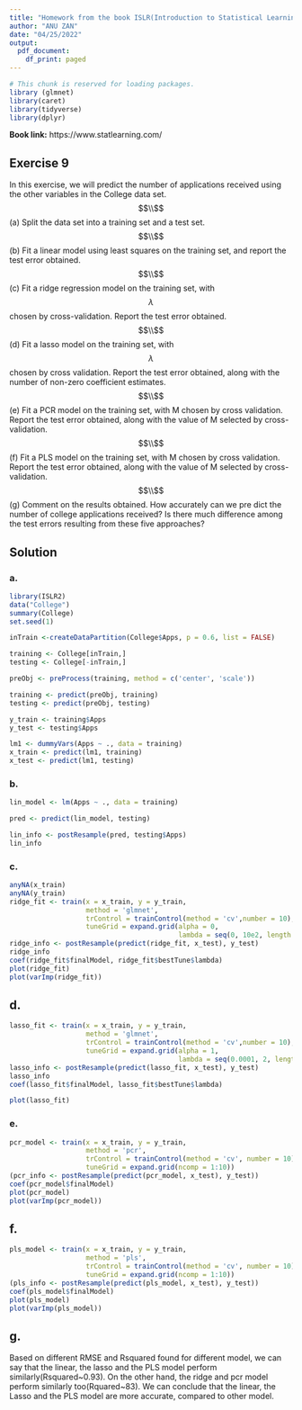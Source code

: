 ---
title: "Homework from the book ISLR(Introduction to Statistical Learning with R) Chapter 6 "
author: "ANU ZAN"
date: "04/25/2022"
output:
  pdf_document: 
    df_print: paged
---


```{r, warning = FALSE, message=FALSE}
# This chunk is reserved for loading packages.
library (glmnet)
library(caret)
library(tidyverse)
library(dplyr)
```

**Book link:**  https://www.statlearning.com/

## Exercise 9

In this exercise, we will predict the number of applications received
using the other variables in the College data set.$$\\$$
(a) Split the data set into a training set and a test set.$$\\$$
(b) Fit a linear model using least squares on the training set, and
report the test error obtained.$$\\$$
(c) Fit a ridge regression model on the training set, with $$\lambda$$ chosen
by cross-validation. Report the test error obtained.$$\\$$
(d) Fit a lasso model on the training set, with  $$\lambda$$ chosen by cross validation. Report the test error obtained, along with the number of non-zero coefficient estimates. $$\\$$
(e) Fit a PCR model on the training set, with M chosen by cross validation. Report the test error obtained, along with the value
of M selected by cross-validation.$$\\$$
(f) Fit a PLS model on the training set, with M chosen by cross validation. Report the test error obtained, along with the value
of M selected by cross-validation.$$\\$$
(g) Comment on the results obtained. How accurately can we pre dict the number of college applications received? Is there much
difference among the test errors resulting from these five approaches?


## Solution

### a.

```{r}
library(ISLR2)
data("College")
summary(College)
set.seed(1)

inTrain <-createDataPartition(College$Apps, p = 0.6, list = FALSE)

training <- College[inTrain,]
testing <- College[-inTrain,]

preObj <- preProcess(training, method = c('center', 'scale'))

training <- predict(preObj, training)
testing <- predict(preObj, testing)

y_train <- training$Apps
y_test <- testing$Apps

lm1 <- dummyVars(Apps ~ ., data = training)
x_train <- predict(lm1, training)
x_test <- predict(lm1, testing)

```



### b. 

```{r}
lin_model <- lm(Apps ~ ., data = training)

pred <- predict(lin_model, testing)

lin_info <- postResample(pred, testing$Apps)
lin_info
```



### c.  

```{r}
anyNA(x_train)
anyNA(y_train)
ridge_fit <- train(x = x_train, y = y_train,
                   method = 'glmnet', 
                   trControl = trainControl(method = 'cv',number = 10),
                   tuneGrid = expand.grid(alpha = 0,
                                          lambda = seq(0, 10e2, length.out = 20)))
ridge_info <- postResample(predict(ridge_fit, x_test), y_test)
ridge_info
coef(ridge_fit$finalModel, ridge_fit$bestTune$lambda)
plot(ridge_fit)
plot(varImp(ridge_fit))

```



## d.  

```{r}

lasso_fit <- train(x = x_train, y = y_train,
                   method = 'glmnet', 
                   trControl = trainControl(method = 'cv',number = 10),
                   tuneGrid = expand.grid(alpha = 1,
                                          lambda = seq(0.0001, 2, length.out = 40)))
lasso_info <- postResample(predict(lasso_fit, x_test), y_test)
lasso_info
coef(lasso_fit$finalModel, lasso_fit$bestTune$lambda)

plot(lasso_fit)

```



### e. 

```{r}
pcr_model <- train(x = x_train, y = y_train,
                   method = 'pcr',
                   trControl = trainControl(method = 'cv', number = 10),
                   tuneGrid = expand.grid(ncomp = 1:10))
(pcr_info <- postResample(predict(pcr_model, x_test), y_test))
coef(pcr_model$finalModel)
plot(pcr_model)
plot(varImp(pcr_model))

```


## f.

```{r}
pls_model <- train(x = x_train, y = y_train,
                   method = 'pls',
                   trControl = trainControl(method = 'cv', number = 10),
                   tuneGrid = expand.grid(ncomp = 1:10))
(pls_info <- postResample(predict(pls_model, x_test), y_test))
coef(pls_model$finalModel)
plot(pls_model)
plot(varImp(pls_model))

```
## g.
Based on different RMSE and Rsquared found for different model, we can say that the linear, the lasso and the PLS model perform similarly(Rsquared~0.93). On the other hand, the ridge and pcr model perform similarly too(Rquared~83). We can conclude that the linear, the Lasso and the PLS model are more accurate, compared to other model.
































